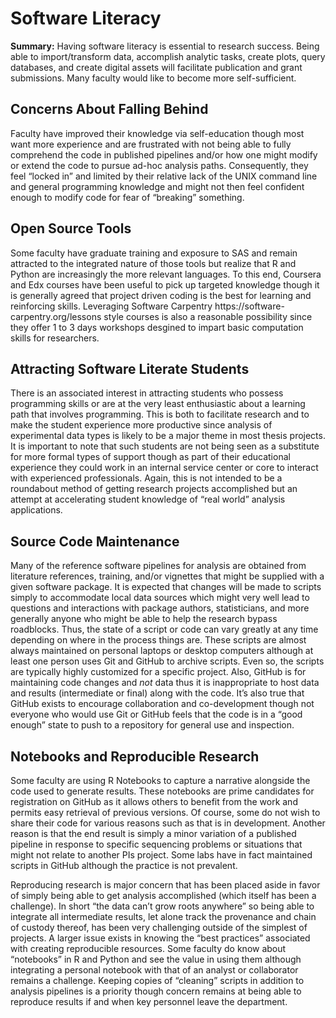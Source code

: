 # Software Literacy 

**Summary:** Having software literacy is essential to research success. Being able to import/transform data, accomplish analytic tasks, create plots, query databases, and create digital assets will facilitate publication and grant submissions. Many faculty would like to become more self-sufficient.  

## Concerns About Falling Behind

Faculty have improved their knowledge via self-education though most want more experience and are frustrated with not being able to fully comprehend the code in published pipelines and/or how one might modify or extend the code to pursue ad-hoc analysis paths. Consequently, they feel "locked in" and limited by their relative lack of the UNIX command line and general programming knowledge and might not then feel confident enough to modify code for fear of "breaking" something.   

## Open Source Tools

Some faculty have graduate training and exposure to SAS and remain attracted to the integrated nature of those tools but realize that R and Python are increasingly the more relevant languages. To this end, Coursera and Edx courses have been useful to pick up targeted knowledge though it is generally agreed that project driven coding is the best for learning and reinforcing skills. Leveraging Software Carpentry https://software-carpentry.org/lessons style courses is also a reasonable possibility since they offer 1 to 3 days workshops desgined to impart basic computation skills for researchers.

## Attracting Software Literate Students

There is an associated interest in attracting students who possess programming skills or are at the very least enthusiastic about a learning path that involves programming. This is both to facilitate research and to make the student experience more productive since analysis of experimental data types is likely to be a major theme in most thesis projects. It is important to note that such students are not being seen as a substitute for more formal types of support though as part of their educational experience they could work in an internal service center or core to interact with experienced professionals. Again, this is not intended to be a roundabout method of getting research projects accomplished but an attempt at accelerating student knowledge of "real world" analysis applications. 

## Source Code Maintenance

Many of the reference software pipelines for analysis are obtained from literature references, training, and/or vignettes that might be supplied with a given software package. It is expected that changes will be made to scripts simply to accommodate local data sources which might very well lead to questions and interactions with package authors, statisticians, and more generally anyone who might be able to help the research bypass roadblocks. Thus, the state of a script or code can vary greatly at any time depending on where in the process things are. These scripts are almost always maintained on personal laptops or desktop computers although at least one person uses Git and GitHub to archive scripts. Even so, the scripts are typically highly customized for a specific project. Also, GitHub is for maintaining code changes and *not* data thus it is inappropriate to host data and results (intermediate or final) along with the code. It's also true that GitHub exists to encourage collaboration and co-development though not everyone who would use Git or GitHub feels that the code is in a "good enough" state to push to a repository for general use and inspection.  

## Notebooks and Reproducible Research 

Some faculty are using R Notebooks to capture a narrative alongside the code used to generate results. These notebooks are prime candidates for registration on GitHub as it allows others to benefit from the work and permits easy retrieval of previous versions. Of course, some do not wish to share their code for various reasons such as that is in development. Another reason is that the end result is simply a minor variation of a published pipeline in response to specific sequencing problems or situations that might not relate to another PIs project. Some labs have in fact maintained scripts in GitHub although the practice is not prevalent. 

Reproducing research is major concern that has been placed aside in favor of simply being able to get analysis accomplished (which itself has been a challenge). In short “the data can’t grow roots anywhere” so being able to integrate all intermediate results, let alone track the provenance and chain of custody thereof, has been very challenging outside of the simplest of projects. A larger issue exists in knowing the "best practices" associated with creating reproducible resources. Some faculty do know about "notebooks" in R and Python and see the value in using them although integrating a personal notebook with that of an analyst or collaborator remains a challenge. Keeping copies of "cleaning" scripts in addition to analysis pipelines is a priority though concern remains at being able to reproduce results if and when key personnel leave the department. 

